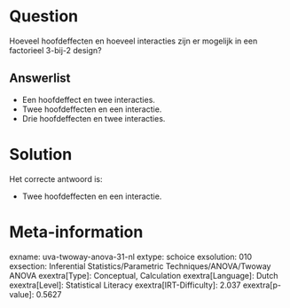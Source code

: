Question
========

Hoeveel hoofdeffecten en hoeveel interacties zijn er mogelijk in een
factorieel 3-bij-2 design?


Answerlist
----------

* Een hoofdeffect en twee interacties.
* Twee hoofdeffecten en een interactie.
* Drie hoofdeffecten en twee interacties.

Solution
========

Het correcte antwoord is: 

* Twee hoofdeffecten en een interactie.

Meta-information
================
exname: uva-twoway-anova-31-nl
extype: schoice
exsolution: 010
exsection: Inferential Statistics/Parametric Techniques/ANOVA/Twoway ANOVA
exextra[Type]: Conceptual, Calculation
exextra[Language]: Dutch
exextra[Level]: Statistical Literacy
exextra[IRT-Difficulty]: 2.037
exextra[p-value]: 0.5627
